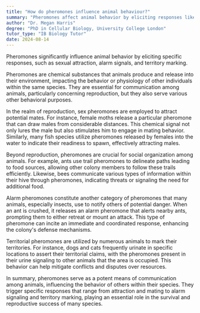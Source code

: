 ```yaml
---
title: "How do pheromones influence animal behaviour?"
summary: "Pheromones affect animal behavior by eliciting responses like sexual attraction, alarm signals, and territory marking, playing a crucial role in communication and interaction within species."
author: "Dr. Megan Harris"
degree: "PhD in Cellular Biology, University College London"
tutor_type: "IB Biology Tutor"
date: 2024-08-14
---
```


Pheromones significantly influence animal behavior by eliciting specific responses, such as sexual attraction, alarm signals, and territory marking.

Pheromones are chemical substances that animals produce and release into their environment, impacting the behavior or physiology of other individuals within the same species. They are essential for communication among animals, particularly concerning reproduction, but they also serve various other behavioral purposes.

In the realm of reproduction, sex pheromones are employed to attract potential mates. For instance, female moths release a particular pheromone that can draw males from considerable distances. This chemical signal not only lures the male but also stimulates him to engage in mating behavior. Similarly, many fish species utilize pheromones released by females into the water to indicate their readiness to spawn, effectively attracting males.

Beyond reproduction, pheromones are crucial for social organization among animals. For example, ants use trail pheromones to delineate paths leading to food sources, allowing other colony members to follow these trails efficiently. Likewise, bees communicate various types of information within their hive through pheromones, indicating threats or signaling the need for additional food.

Alarm pheromones constitute another category of pheromones that many animals, especially insects, use to notify others of potential danger. When an ant is crushed, it releases an alarm pheromone that alerts nearby ants, prompting them to either retreat or mount an attack. This type of pheromone can incite an immediate and coordinated response, enhancing the colony's defense mechanisms.

Territorial pheromones are utilized by numerous animals to mark their territories. For instance, dogs and cats frequently urinate in specific locations to assert their territorial claims, with the pheromones present in their urine signaling to other animals that the area is occupied. This behavior can help mitigate conflicts and disputes over resources.

In summary, pheromones serve as a potent means of communication among animals, influencing the behavior of others within their species. They trigger specific responses that range from attraction and mating to alarm signaling and territory marking, playing an essential role in the survival and reproductive success of many species.
    